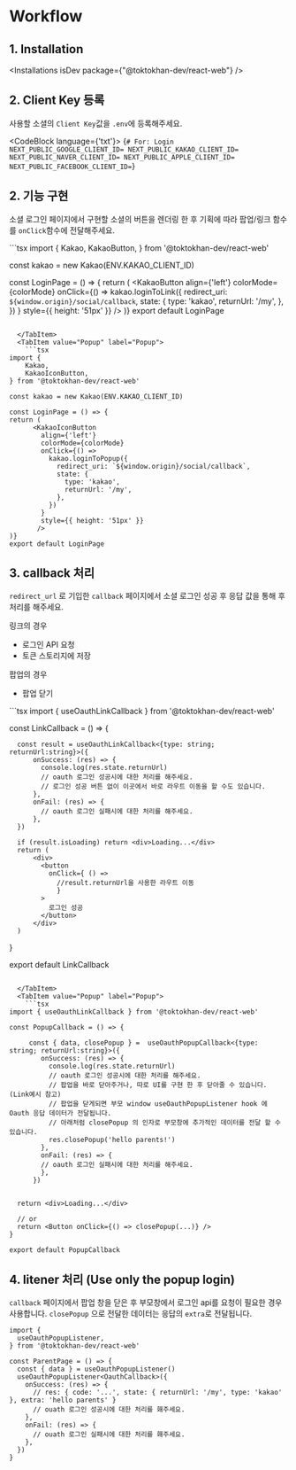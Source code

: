 

# Workflow

## 1. Installation

<Installations isDev package={"@toktokhan-dev/react-web"} />


## 2. Client Key 등록

사용할 소셜의 `Client Key`값을 `.env`에 등록해주세요.

<CodeBlock language={'txt'}>
  {`# For: Login
NEXT_PUBLIC_GOOGLE_CLIENT_ID=
NEXT_PUBLIC_KAKAO_CLIENT_ID= 
NEXT_PUBLIC_NAVER_CLIENT_ID=
NEXT_PUBLIC_APPLE_CLIENT_ID= 
NEXT_PUBLIC_FACEBOOK_CLIENT_ID=`}
</CodeBlock>

## 2. 기능 구현

소셜 로그인 페이지에서 구현할 소셜의 버튼을 렌더링 한 후 기획에 따라 팝업/링크 함수를 `onClick`함수에 전달해주세요.


<Tabs>
  <TabItem value="Link" label="Link" default>
    ```tsx
import {
    Kakao,
    KakaoButton,
} from '@toktokhan-dev/react-web'

const kakao = new Kakao(ENV.KAKAO_CLIENT_ID)

const LoginPage = () => {
return (
      <KakaoButton
        align={'left'}
        colorMode={colorMode}
        onClick={() =>
          kakao.loginToLink({
            redirect_uri: `${window.origin}/social/callback`,
            state: {
              type: 'kakao',
              returnUrl: '/my',
            },
          })
        }
        style={{ height: '51px' }}
       />
)}
export default LoginPage
```

  </TabItem>
  <TabItem value="Popup" label="Popup">
    ```tsx
import {
    Kakao,
    KakaoIconButton,
} from '@toktokhan-dev/react-web'

const kakao = new Kakao(ENV.KAKAO_CLIENT_ID)

const LoginPage = () => {
return (
      <KakaoIconButton
        align={'left'}
        colorMode={colorMode}
        onClick={() =>
          kakao.loginToPopup({
            redirect_uri: `${window.origin}/social/callback`,
            state: {
              type: 'kakao',
              returnUrl: '/my',
            },
          })
        }
        style={{ height: '51px' }}
       />
)}
export default LoginPage
```
  </TabItem>
</Tabs>

## 3. callback 처리

`redirect_url` 로 기입한 `callback` 페이지에서 소셜 로그인 성공 후 응답 값을 통해 후처리를 해주세요.

링크의 경우
- 로그인 API 요청
- 토큰 스토리지에 저장 

팝업의 경우 
- 팝업 닫기 

<Tabs>
  <TabItem value="Link" label="Link" default>
    ```tsx
import { useOauthLinkCallback } from '@toktokhan-dev/react-web'

const LinkCallback = () => {
  
      const result = useOauthLinkCallback<{type: string; returnUrl:string}>({
          onSuccess: (res) => {
            console.log(res.state.returnUrl)
            // oauth 로그인 성공시에 대한 처리를 해주세요. 
            // 로그인 성공 버튼 없이 이곳에서 바로 라우트 이동을 할 수도 있습니다.
          },
          onFail: (res) => {
            // oauth 로그인 실패시에 대한 처리를 해주세요.
          },
      })

      if (result.isLoading) return <div>Loading...</div>
      return (
          <div>
            <button
              onClick={ () =>
                //result.returnUrl을 사용한 라우트 이동 
                }
            >
              로그인 성공
            </button>
          </div>
      )
}

export default LinkCallback

```

  </TabItem>
  <TabItem value="Popup" label="Popup">
    ```tsx
import { useOauthLinkCallback } from '@toktokhan-dev/react-web'

const PopupCallback = () => {
  
     const { data, closePopup } =  useOauthPopupCallback<{type: string; returnUrl:string}>({
        onSuccess: (res) => {
          console.log(res.state.returnUrl)
          // oauth 로그인 성공시에 대한 처리를 해주세요. 
          // 팝업을 바로 닫아주거나, 따로 UI를 구현 한 후 닫아줄 수 있습니다. (Link예시 참고)
          // 팝업을 닫게되면 부모 window useOauthPopupListener hook 에 Oauth 응답 데이터가 전달됩니다.
          // 아래처럼 closePopup 의 인자로 부모창에 추가적인 데이터를 전달 할 수 있습니다.
          res.closePopup('hello parents!')
        },
        onFail: (res) => {
        // oauth 로그인 실패시에 대한 처리를 해주세요.
        },
      })


  return <div>Loading...</div>

  // or 
  return <Button onClick={() => closePopup(...)} />
}

export default PopupCallback
```
  </TabItem>
</Tabs>

## 4. litener 처리 (Use only the popup login)

`callback` 페이지에서 팝업 창을 닫은 후 부모창에서 로그인 api를 요청이 필요한 경우 사용합니다.
`closePopup` 으로 전달한 데이터는 응답의 `extra`로 전달됩니다.

```tsx
import {
  useOauthPopupListener,
} from '@toktokhan-dev/react-web'

const ParentPage = () => {
  const { data } = useOauthPopupListener()
  useOauthPopupListener<OauthCallback>({
    onSuccess: (res) => {
      // res: { code: '...', state: { returnUrl: '/my', type: 'kakao' }, extra: 'hello parents' }
      // ouath 로그인 성공시에 대한 처리를 홰주세요.
    },
    onFail: (res) => {
      // ouath 로그인 실패시에 대한 처리를 홰주세요.
    },
  })
}
``` 

